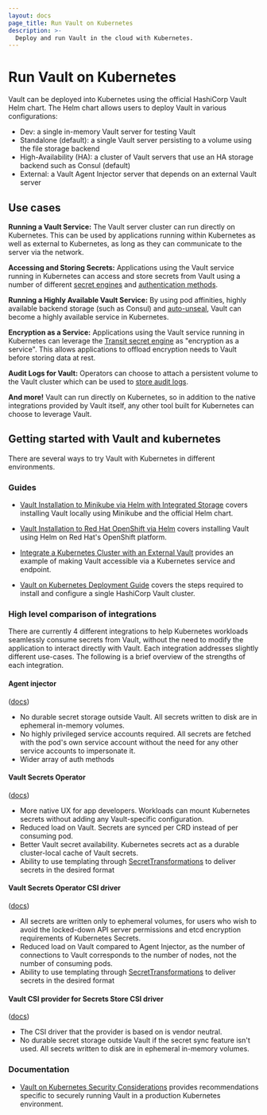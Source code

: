 ```yaml
---
layout: docs
page_title: Run Vault on Kubernetes
description: >-
  Deploy and run Vault in the cloud with Kubernetes.
---
```


# Run Vault on Kubernetes

Vault can be deployed into Kubernetes using the official HashiCorp Vault Helm chart.
The Helm chart allows users to deploy Vault in various configurations:

- Dev: a single in-memory Vault server for testing Vault
- Standalone (default): a single Vault server persisting to a volume using the file storage backend
- High-Availability (HA): a cluster of Vault servers that use an HA storage backend such as Consul (default)
- External: a Vault Agent Injector server that depends on an external Vault server

## Use cases

**Running a Vault Service:** The Vault server cluster can run directly on Kubernetes.
This can be used by applications running within Kubernetes as well as external to
Kubernetes, as long as they can communicate to the server via the network.

**Accessing and Storing Secrets:** Applications using the Vault service running in
Kubernetes can access and store secrets from Vault using a number of different
[secret engines](/vault/docs/secrets) and [authentication methods](/vault/docs/auth).

**Running a Highly Available Vault Service:** By using pod affinities, highly available
backend storage (such as Consul) and [auto-unseal](/vault/docs/concepts/seal#auto-unseal),
Vault can become a highly available service in Kubernetes.

**Encryption as a Service:** Applications using the Vault service running in Kubernetes
can leverage the [Transit secret engine](/vault/docs/secrets/transit)
as "encryption as a service". This allows applications to offload encryption needs
to Vault before storing data at rest.

**Audit Logs for Vault:** Operators can choose to attach a persistent volume
to the Vault cluster which can be used to [store audit logs](/vault/docs/audit).

**And more!** Vault can run directly on Kubernetes, so in addition to the
native integrations provided by Vault itself, any other tool built for
Kubernetes can choose to leverage Vault.

## Getting started with Vault and kubernetes

There are several ways to try Vault with Kubernetes in different environments.

### Guides

- [Vault Installation to Minikube via Helm with Integrated Storage](/vault/tutorials/kubernetes/kubernetes-minikube-raft) covers installing Vault locally using Minikube and the official Helm chart.

- [Vault Installation to Red Hat OpenShift via Helm](/vault/tutorials/kubernetes/kubernetes-openshift) covers installing Vault using Helm on Red Hat's OpenShift platform.

- [Integrate a Kubernetes Cluster with an External Vault](/vault/tutorials/kubernetes/kubernetes-external-vault) provides an example of making Vault accessible via a Kubernetes service and endpoint.

- [Vault on Kubernetes Deployment Guide](/vault/tutorials/kubernetes/kubernetes-raft-deployment-guide) covers the steps required to install and configure a single HashiCorp Vault cluster.

### High level comparison of integrations

There are currently 4 different integrations to help Kubernetes workloads seamlessly consume secrets from Vault, without the need to modify the application to interact directly with Vault. Each integration addresses slightly different use-cases. The following is a brief overview of the strengths of each integration.

#### Agent injector
([docs](/vault/docs/platform/k8s/injector))

- No durable secret storage outside Vault. All secrets written to disk are in ephemeral in-memory volumes.
- No highly privileged service accounts required. All secrets are fetched with the pod's own service account without the need for any other service accounts to impersonate it.
- Wider array of auth methods

#### Vault Secrets Operator
([docs](/vault/docs/platform/k8s/vso))

- More native UX for app developers. Workloads can mount Kubernetes secrets without adding any Vault-specific configuration.
- Reduced load on Vault. Secrets are synced per CRD instead of per consuming pod.
- Better Vault secret availability. Kubernetes secrets act as a durable cluster-local cache of Vault secrets.
- Ability to use templating through [SecretTransformations](/vault/docs/platform/k8s/vso/secret-transformation) to deliver secrets in the desired format

#### Vault Secrets Operator CSI driver
([docs](/vault/docs/platform/k8s/vso/vso-csi))

- All secrets are written only to ephemeral volumes, for users who wish to avoid the locked-down API server permissions and etcd encryption requirements of Kubernetes Secrets.
- Reduced load on Vault compared to Agent Injector, as the number of connections to Vault corresponds to the number of nodes, not the number of consuming pods.
- Ability to use templating through [SecretTransformations](/vault/docs/platform/k8s/vso/secret-transformation) to deliver secrets in the desired format

#### Vault CSI provider for Secrets Store CSI driver
([docs](/vault/docs/platform/k8s/csi))

- The CSI driver that the provider is based on is vendor neutral.
- No durable secret storage outside Vault if the secret sync feature isn't used. All secrets written to disk are in ephemeral in-memory volumes.

### Documentation

- [Vault on Kubernetes Security Considerations](/vault/tutorials/kubernetes/kubernetes-security-concerns) provides recommendations specific to securely running Vault in a production Kubernetes environment.
